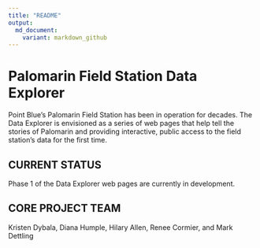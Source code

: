 ```yaml
---
title: "README"
output:
  md_document:
    variant: markdown_github
---
```


Palomarin Field Station Data Explorer
======================================

Point Blue's Palomarin Field Station has been in operation for decades. The Data
Explorer is envisioned as a series of web pages that help tell the stories of
Palomarin and providing interactive, public access to the field station's data
for the first time.

## CURRENT STATUS

Phase 1 of the Data Explorer web pages are currently in development.

## CORE PROJECT TEAM

Kristen Dybala, Diana Humple, Hilary Allen, Renee Cormier, and Mark Dettling

